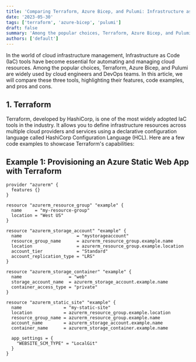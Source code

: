 ```yaml
---
title: 'Comparing Terraform, Azure Bicep, and Pulumi: Infrastructure as Code Tools'
date: '2023-05-30'
tags: ['terraform', 'azure-bicep', 'pulumi']
draft: false
summary: 'Among the popular choices, Terraform, Azure Bicep, and Pulumi are widely used by cloud engineers and DevOps teams. In this article, we will compare these three tools, highlighting their features, code examples, and pros and cons.'
authors: ['default']
---
```


In the world of cloud infrastructure management, Infrastructure as Code (IaC) tools have become essential for automating and managing cloud resources. Among the popular choices, Terraform, Azure Bicep, and Pulumi are widely used by cloud engineers and DevOps teams. In this article, we will compare these three tools, highlighting their features, code examples, and pros and cons.

## 1. Terraform

Terraform, developed by HashiCorp, is one of the most widely adopted IaC tools in the industry. It allows you to define infrastructure resources across multiple cloud providers and services using a declarative configuration language called HashiCorp Configuration Language (HCL). Here are a few code examples to showcase Terraform's capabilities:

## Example 1: Provisioning an Azure Static Web App with Terraform

```
provider "azurerm" {
  features {}
}

resource "azurerm_resource_group" "example" {
  name     = "my-resource-group"
  location = "West US"
}

resource "azurerm_storage_account" "example" {
  name                     = "mystorageaccount"
  resource_group_name      = azurerm_resource_group.example.name
  location                 = azurerm_resource_group.example.location
  account_tier             = "Standard"
  account_replication_type = "LRS"
}

resource "azurerm_storage_container" "example" {
  name                  = "web"
  storage_account_name  = azurerm_storage_account.example.name
  container_access_type = "private"
}

resource "azurerm_static_site" "example" {
  name                = "my-static-site"
  location            = azurerm_resource_group.example.location
  resource_group_name = azurerm_resource_group.example.name
  account_name        = azurerm_storage_account.example.name
  container_name      = azurerm_storage_container.example.name

  app_settings = {
    "WEBSITE_SCM_TYPE" = "LocalGit"
  }
}
```
